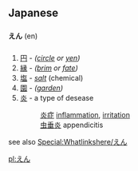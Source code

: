 == Japanese ==
=== {{Furigana}} ===
'''えん''' (en)

===== {{Onyomi}} =====
# [[円]] - ''([[circle]] or [[yen]])''
# [[縁]] - ''([[brim]] or [[fate]])''
# [[塩]] - ''[[salt]]'' (chemical)
# [[園]] - ''([[garden]])''
# [[炎]] - a type of desease
#:[[炎症|<u>炎</u>症]] [[inflammation]], [[irritation]]
#:[[虫垂炎|虫垂<u>炎</u>]] appendicitis

see also [[Special:Whatlinkshere/えん]]

[[pl:えん]]